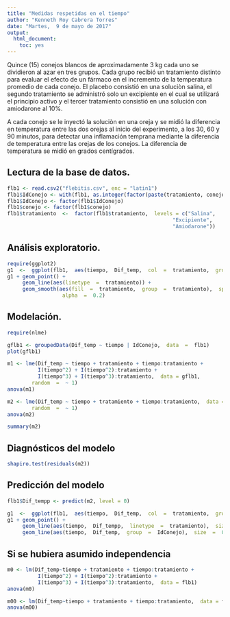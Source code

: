 ```yaml
---
title: "Medidas respetidas en el tiempo"
author: "Kenneth Roy Cabrera Torres"
date: "Martes,  9 de mayo de 2017"
output:
  html_document:
    toc: yes
---
```


Quince (15) conejos blancos de aproximadamente 3 kg cada uno se dividieron al azar
en tres grupos. Cada grupo recibió un tratamiento 
distinto para evaluar el efecto de un fármaco en el incremento de la 
temperatura promedio de cada conejo. El placebo consistió en una
soluciòn salina, el segundo tratamiento se administró solo un excipiente
en el cual se utilizará el principio activo y el tercer tratamiento
consistió en una solución con amiodarone al 10%. 

A cada conejo se le inyectó la soluciòn en una oreja y se midió la diferencia
en temperatura entre las dos orejas al inicio del experimento,  a los 30, 
60 y 90 minutos,  para detectar una inflamación temprana mediante la diferencia
de temperatura entre las orejas de los conejos. 
La diferencia de temperatura se midió en grados centígrados. 


## Lectura de la base de datos.

```r
flb1 <- read.csv2("flebitis.csv", enc = "latin1")
flb1$IdConejo <- with(flb1, as.integer(factor(paste(tratamiento, conejo))))
flb1$IdConejo <- factor(flb1$IdConejo)
flb1$conejo <- factor(flb1$conejo)
flb1$tratamiento  <-  factor(flb1$tratamiento,  levels = c("Salina",  
                                                      "Excipiente", 
                                                      "Amiodarone")) 
```

## Análisis exploratorio.

```r
require(ggplot2)
g1  <-  ggplot(flb1,  aes(tiempo,  Dif_temp,  col  =  tratamiento,  group  =  IdConejo))
g1 + geom_point() +
     geom_line(aes(linetype  =  tratamiento)) +
     geom_smooth(aes(fill  =  tratamiento,  group  =  tratamiento),  span  =  1.2, 
                  alpha  =  0.2)
```

## Modelación.

```r
require(nlme)

gflb1 <- groupedData(Dif_temp ~ tiempo | IdConejo,  data  =  flb1)
plot(gflb1)

m1 <- lme(Dif_temp ~ tiempo + tratamiento + tiempo:tratamiento +
          I(tiempo^2) + I(tiempo^2):tratamiento +
          I(tiempo^3) + I(tiempo^3):tratamiento,  data = gflb1, 
        random  =  ~ 1)
anova(m1)

m2 <- lme(Dif_temp ~ tiempo + tratamiento + tiempo:tratamiento,  data = gflb1, 
        random  =  ~ 1)
anova(m2)

summary(m2)
```

## Diagnósticos del modelo

```r
shapiro.test(residuals(m2))
```


## Predicción del modelo

```r
flb1$Dif_tempp <- predict(m2, level = 0)

g1  <-  ggplot(flb1,  aes(tiempo,  Dif_temp,  col  =  tratamiento,  group  =  IdConejo))
g1 + geom_point() +
     geom_line(aes(tiempo,  Dif_tempp,  linetype  =  tratamiento),  size  =  0.7) +
     geom_line(aes(tiempo,  Dif_temp,  group  =  IdConejo),  size  =  0.2)
```

## Si se hubiera asumido independencia

```r
m0 <- lm(Dif_temp~tiempo + tratamiento + tiempo:tratamiento +
          I(tiempo^2) + I(tiempo^2):tratamiento +
          I(tiempo^3) + I(tiempo^3):tratamiento,  data = flb1)
anova(m0)

m00 <- lm(Dif_temp~tiempo + tratamiento + tiempo:tratamiento,  data = flb1)
anova(m00)

```
